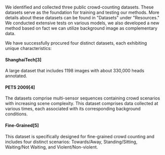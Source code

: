 We identified and collected three public crowd-counting datasets.
These datasets serve as the foundation for training and testing our methods.
More details about these datasets can be found in "Datasets" under "Resources."
We conducted extensive tests on various models, we also developed a new method based
on fact we can utilize background image as complementary data.

We have successfully procured four distinct datasets, each exhibiting unique characteristics:  

#### ShanghaiTech[3]
A large dataset that includes 1198 images with about 330,000 heads annotated.  

#### PETS 2009[4]  
The datasets comprise multi-sensor sequences containing crowd scenarios with increasing scene complexity. 
This dataset comprises data collected at various times, each associated with its corresponding background conditions.  

#### Fine-Grained[5]
This dataset is specifically designed for fine-grained crowd counting and includes four distinct scenarios:
Towards/Away, Standing/Sitting, Waiting/Not Waiting, and Violent/Non-violent.